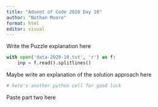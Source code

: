```yaml
---
title: "Advent of Code 2020 Day 10"
author: "Nathan Moore"
format: html
editor: visual
---
```


Write the Puzzle explanation here

```python

with open('data-2020-10.txt', 'r') as f:
    inp = f.read().splitlines()

```

Maybe write an explanation of the solution approach here

```python
# here's another python cell for good luck

```

Paste part two here
